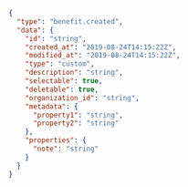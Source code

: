 
```json
{
  "type": "benefit.created",
  "data": {
    "id": "string",
    "created_at": "2019-08-24T14:15:22Z",
    "modified_at": "2019-08-24T14:15:22Z",
    "type": "custom",
    "description": "string",
    "selectable": true,
    "deletable": true,
    "organization_id": "string",
    "metadata": {
      "property1": "string",
      "property2": "string"
    },
    "properties": {
      "note": "string"
    }
  }
}
```
